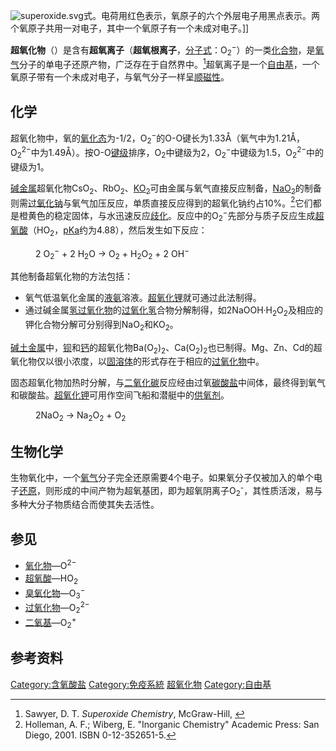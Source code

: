 {{about||氧原子與其他化合物合成|氧化物}}
{{Chembox
| ImageFile1 = superoxide.svg
| ImageSize1 = 100px
| IUPACName = [[超氧離子|超氧離子]](1-)
| SystematicName = dioxidan-2-idyl
|Section1={{Chembox Identifiers
| CASNo = 11062-77-4
| CASNo_Ref = {{cascite|correct|CAS}}
| PubChem = 5359597
| ChemSpiderID = 4514331
| SMILES = O=[O-]
| StdInChI = InChI=1S/O2/c1-2/q-1
| StdInChIKey = MXDZWXWHPVATGF-UHFFFAOYSA-N
}}
|Section2={{Chembox Properties
| Formula = O<sub>2</sub><sup>−</sup>
| MolarMass = 32
}}
}}
[[File:superoxide.svg|thumb]]式。电荷用红色表示，氧原子的六个外层电子用黑点表示。两个氧原子共用一对电子，其中一个氧原子有一个未成对电子。]]

'''超氧化物'''（{{lang-en|Superoxide}}）是含有'''超氧离子'''（'''超氧根离子'''，[[分子式|分子式]]：O<sub>2</sub><sup>−</sup>）的一类[[化合物|化合物]]，是[[氧气|氧气]]分子的单电子还原产物，广泛存在于自然界中。<ref>Sawyer, D. T. ''Superoxide Chemistry'', McGraw-Hill, {{doi|10.1036/1097-8542.669650}}</ref>超氧离子是一个[[自由基|自由基]]，一个氧原子带有一个未成对电子，与氧气分子一样呈[[顺磁性|顺磁性]]。

== 化学 ==
超氧化物中，氧的[[氧化态|氧化态]]为-1/2，O<sub>2</sub><sup>−</sup>的O-O键长为1.33Å（氧气中为1.21Å，O<sub>2</sub><sup>2−</sup>中为1.49Å）。按O-O[[键级|键级]]排序，O<sub>2</sub>中键级为2，O<sub>2</sub><sup>−</sup>中键级为1.5，O<sub>2</sub><sup>2−</sup>中的键级为1。

[[碱金属|碱金属]]超氧化物CsO<sub>2</sub>、RbO<sub>2</sub>、[[超氧化钾|KO<sub>2</sub>]]可由金属与氧气直接反应制备，[[超氧化钠|NaO<sub>2</sub>]]的制备则需[[过氧化钠|过氧化钠]]与氧气加压反应，单质直接反应得到的超氧化钠约占10%。<ref>Holleman, A. F.; Wiberg, E. "Inorganic Chemistry" Academic Press: San Diego, 2001. ISBN 0-12-352651-5.</ref>它们都是橙黄色的稳定固体，与水迅速反应[[歧化|歧化]]。反应中的O<sub>2</sub><sup>−</sup>先部分与质子反应生成[[超氧酸|超氧酸]]（HO<sub>2</sub>，[[pKa|pKa]]约为4.88），然后发生如下反应：
:2 O<sub>2</sub><sup>−</sup> + 2 H<sub>2</sub>O → O<sub>2</sub> + H<sub>2</sub>O<sub>2</sub> + 2 OH<sup>−</sup> 

其他制备超氧化物的方法包括：
* 氧气低温氧化金属的[[液氨|液氨]]溶液。[[超氧化锂|超氧化锂]]就可通过此法制得。
* 通过碱金属[[氢过氧化物|氢过氧化物]]的[[过氧化氢|过氧化氢]]合物分解制得，如2NaOOH·H<sub>2</sub>O<sub>2</sub>及相应的钾化合物分解可分别得到NaO<sub>2</sub>和KO<sub>2</sub>。

[[碱土金属|碱土金属]]中，[[钡|钡]]和[[钙|钙]]的超氧化物Ba(O<sub>2</sub>)<sub>2</sub>、Ca(O<sub>2</sub>)<sub>2</sub>也已制得。Mg、Zn、Cd的超氧化物仅以很小浓度，以[[固溶体|固溶体]]的形式存在于相应的[[过氧化物|过氧化物]]中。

固态超氧化物加热时分解，与[[二氧化碳|二氧化碳]]反应经由过氧[[碳酸盐|碳酸盐]]中间体，最终得到氧气和碳酸盐。[[超氧化钾|超氧化钾]]可用作空间飞船和潜艇中的[[供氧剂|供氧剂]]。
:2NaO<sub>2</sub> → Na<sub>2</sub>O<sub>2</sub> + O<sub>2</sub>

==生物化学==
生物氧化中，一个[[氧气|氧气]]分子完全还原需要4个电子。如果氧分子仅被加入的单个电子[[还原|还原]]，则形成的中间产物为超氧基团，即为超氧阴离子O<sub>2</sub><sup>-</sup>，其性质活泼，易与多种大分子物质结合而使其失去活性。

== 参见 ==
* [[氧化物|氧化物]]—O<sup>2−</sup>
* [[超氧酸|超氧酸]]—HO<sub>2</sub>
* [[臭氧化物|臭氧化物]]—O<sub>3</sub><sup>−</sup>
* [[过氧化物|过氧化物]]—O<sub>2</sub><sup>2−</sup>
* [[二氧基|二氧基]]—O<sub>2</sub><sup>+</sup>

== 参考资料 ==
<div class="references-small">
<references/>
</div>

{{Authority control}}

[[Category:含氧酸盐|Category:含氧酸盐]]
[[Category:免疫系統|Category:免疫系統]]
[[Category:超氧化物|]]
[[Category:自由基|Category:自由基]]